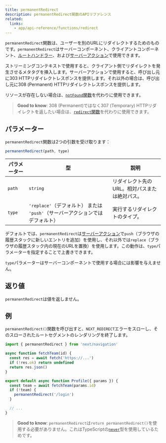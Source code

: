 ```yaml
---
title: permanentRedirect
description: permanentRedirect関数のAPIリファレンス
related:
  links:
    - app/api-reference/functions/redirect
---
```


`permanentRedirect`関数は、ユーザーを別のURLにリダイレクトするためのものです。`permanentRedirect`はサーバーコンポーネント、クライアントコンポーネント、[ルートハンドラー](/docs/app/building-your-application/routing/route-handlers)、および[サーバーアクション](/docs/app/building-your-application/data-fetching/server-actions-and-mutations)で使用できます。

ストリーミングコンテキストで使用すると、クライアント側でリダイレクトを発生させるメタタグを挿入します。サーバーアクションで使用すると、呼び出し元に303 HTTPリダイレクトレスポンスを提供します。それ以外の場合は、呼び出し元に308 (Permanent) HTTPリダイレクトレスポンスを提供します。

リソースが存在しない場合は、[`notFound`関数](/docs/app/api-reference/functions/not-found)を代わりに使用できます。

> **Good to know**: 308 (Permanent)ではなく307 (Temporary) HTTPリダイレクトを返したい場合は、[`redirect`関数](/docs/app/api-reference/functions/redirect)を代わりに使用できます。

## パラメーター

`permanentRedirect`関数は2つの引数を受け取ります：

```js
permanentRedirect(path, type)
```

| パラメーター | 型                                                             | 説明                                        |
| --------- | ------------------------------------------------------------- | ----------------------------------------- |
| `path`    | `string`                                                      | リダイレクト先のURL。相対パスまたは絶対パス。              |
| `type`    | `'replace'`（デフォルト） または `'push'`（サーバーアクションではデフォルト） | 実行するリダイレクトのタイプ。                          |

デフォルトでは、`permanentRedirect`は[サーバーアクション](/docs/app/building-your-application/data-fetching/server-actions-and-mutations)で`push`（ブラウザの履歴スタックに新しいエントリを追加）を使用し、それ以外では`replace`（ブラウザの履歴スタック内の現在のURLを置換）を使用します。この動作は、`type`パラメーターを指定することで上書きできます。

`type`パラメーターはサーバーコンポーネントで使用する場合には影響を与えません。

## 返り値

`permanentRedirect`は値を返しません。

## 例

`permanentRedirect()`関数を呼び出すと、`NEXT_REDIRECT`エラーをスローし、そのスローされたルートセグメントのレンダリングを終了します。

```jsx title="app/team/[id]/page.js"
import { permanentRedirect } from 'next/navigation'

async function fetchTeam(id) {
  const res = await fetch('https://...')
  if (!res.ok) return undefined
  return res.json()
}

export default async function Profile({ params }) {
  const team = await fetchTeam(params.id)
  if (!team) {
    permanentRedirect('/login')
  }

  // ...
}
```

> **Good to know**: `permanentRedirect`は`return permanentRedirect()`を使用する必要がありません。これはTypeScriptの[`never`](https://www.typescriptlang.org/docs/handbook/2/functions.html#never)型を使用しているためです。